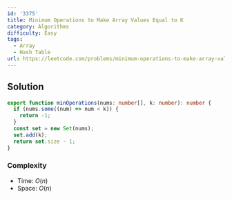 ```yaml
---
id: '3375'
title: Minimum Operations to Make Array Values Equal to K
category: Algorithms
difficulty: Easy
tags:
  - Array
  - Hash Table
url: https://leetcode.com/problems/minimum-operations-to-make-array-values-equal-to-k
---
```


## Solution

```typescript showLineNumbers
export function minOperations(nums: number[], k: number): number {
  if (nums.some((num) => num < k)) {
    return -1;
  }
  const set = new Set(nums);
  set.add(k);
  return set.size - 1;
}
```

### Complexity

- Time: $O(n)$
- Space: $O(n)$
